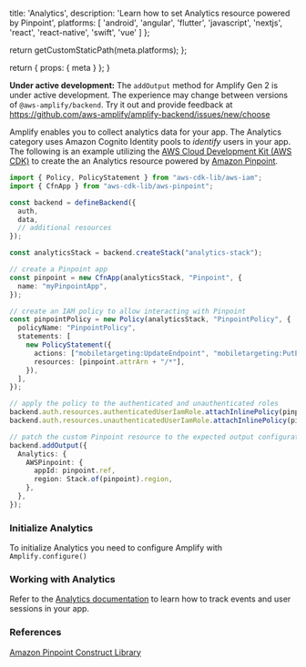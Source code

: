
  title: 'Analytics',
  description: 'Learn how to set Analytics resource powered by Pinpoint',
  platforms: [
    'android',
    'angular',
    'flutter',
    'javascript',
    'nextjs',
    'react',
    'react-native',
    'swift',
    'vue'
  ]
};

  return getCustomStaticPath(meta.platforms);
};

  return {
    props: {
      meta
    }
  };
}

<Callout warning>

**Under active development:** The `addOutput` method for Amplify Gen 2 is under active development. The experience may change between versions of `@aws-amplify/backend`. Try it out and provide feedback at https://github.com/aws-amplify/amplify-backend/issues/new/choose

</Callout>

Amplify enables you to collect analytics data for your app. The Analytics category uses Amazon Cognito Identity pools to _identify_ users in your app.
The following is an example utilizing the [AWS Cloud Development Kit (AWS CDK)](https://docs.aws.amazon.com/cdk/latest/guide/home.html) to create the an Analytics resource powered by [Amazon Pinpoint](https://aws.amazon.com/pinpoint/).

```ts title="amplify/backend.ts"
import { Policy, PolicyStatement } from "aws-cdk-lib/aws-iam";
import { CfnApp } from "aws-cdk-lib/aws-pinpoint";

const backend = defineBackend({
  auth, 
  data,
  // additional resources 
});

const analyticsStack = backend.createStack("analytics-stack");

// create a Pinpoint app
const pinpoint = new CfnApp(analyticsStack, "Pinpoint", {
  name: "myPinpointApp",
});

// create an IAM policy to allow interacting with Pinpoint
const pinpointPolicy = new Policy(analyticsStack, "PinpointPolicy", {
  policyName: "PinpointPolicy",
  statements: [
    new PolicyStatement({
      actions: ["mobiletargeting:UpdateEndpoint", "mobiletargeting:PutEvents"],
      resources: [pinpoint.attrArn + "/*"],
    }),
  ],
});

// apply the policy to the authenticated and unauthenticated roles
backend.auth.resources.authenticatedUserIamRole.attachInlinePolicy(pinpointPolicy);
backend.auth.resources.unauthenticatedUserIamRole.attachInlinePolicy(pinpointPolicy);

// patch the custom Pinpoint resource to the expected output configuration
backend.addOutput({
  Analytics: {
    AWSPinpoint: {
      appId: pinpoint.ref,
      region: Stack.of(pinpoint).region,
    },
  },
});
```

### Initialize Analytics

To initialize Analytics you need to configure Amplify with `Amplify.configure()`

### Working with Analytics

Refer to the [Analytics documentation](/gen1/[platform]/build-a-backend/more-features/analytics/) to learn how to track events and user sessions in your app.

### References

[Amazon Pinpoint Construct Library](https://docs.aws.amazon.com/cdk/api/v2/docs/aws-cdk-lib.aws_pinpoint-readme.html)
